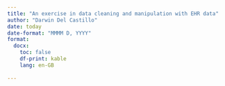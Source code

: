 ```yaml
---
title: "An exercise in data cleaning and manipulation with EHR data"
author: "Darwin Del Castillo"
date: today
date-format: "MMMM D, YYYY"
format:
  docx:
    toc: false
    df-print: kable
    lang: en-GB
    
---
```

